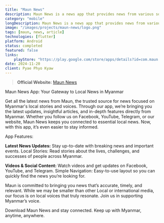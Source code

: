 ```yaml
---
title: "Maun News"
description: Maun News is a news app that provides news from various sources in Myanmar
category: "mobile"
longDescription: Maun News is a news app that provides news from various sources in Myanmar
image: "/images/projects/maun-news/logo.png"
tags: [maun, news, article]
technologies: [flutter]
platform: Android
status: completed
featured: false
links:
    playStore: "https://play.google.com/store/apps/details?id=com.maun.news_mobile"
date: 2024-11-20
client: Pyae Phyo Kyaw
---
```


> **Official Website:** [Maun News](https://maun-mm.com/)

Maun News App: Your Gateway to Local News in Myanmar

Get all the latest news from Maun, the trusted source for news focused on Myanmar's local stories and voices. Through our app, we’re bringing you the latest updates, insightful articles, and in-depth features directly from Myanmar. Whether you follow us on Facebook, YouTube, Telegram, or our website, Maun News keeps you connected to essential local news. Now, with this app, it’s even easier to stay informed.

App Features:

**Latest News Updates:** Stay up-to-date with breaking news and important events. Local Stories: Read stories about the lives, challenges, and successes of people across Myanmar.

**Videos & Social Content:** Watch videos and get updates on Facebook, YouTube, and Telegram.
Simple Navigation: Easy-to-use layout so you can quickly find the news you’re looking for.

Maun is committed to bringing you news that’s accurate, timely, and relevant. While we may be smaller than other Local or international media, our focus is on local voices that truly resonate. Join us in supporting Myanmar’s voice.

Download Maun News and stay connected. Keep up with Myanmar, anytime, anywhere.
